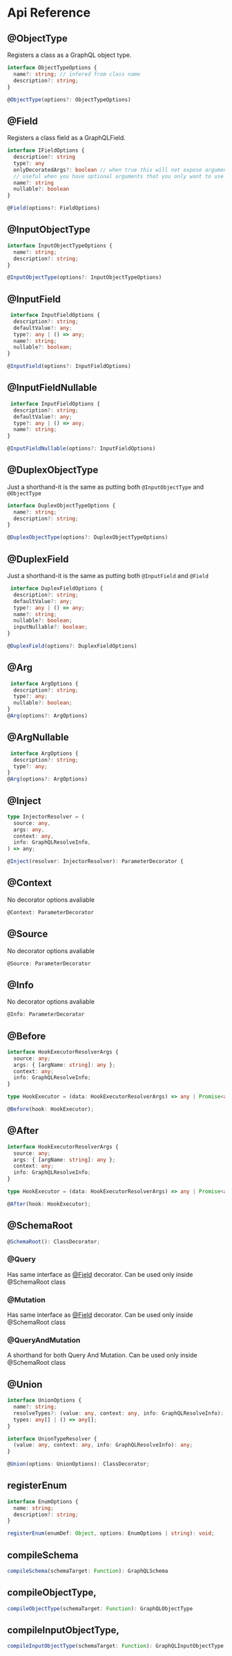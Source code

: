 # Api Reference

## @ObjectType

Registers a class as a GraphQL object type.

```ts
interface ObjectTypeOptions {
  name?: string; // infered from class name
  description?: string;
}

@ObjectType(options?: ObjectTypeOptions)
```

## @Field

Registers a class field as a GraphQLField.

```ts
interface IFieldOptions {
  description?: string
  type?: any
  onlyDecoratedArgs?: boolean // when true this will not expose arguments that aren't decorated by @Arg()
  // useful when you have optional arguments that you only want to use on the backend
  name?: string
  nullable?: boolean
}

@Field(options?: FieldOptions)
```

## @InputObjectType

```ts
interface InputObjectTypeOptions {
  name?: string;
  description?: string;
}

@InputObjectType(options?: InputObjectTypeOptions)
```

## @InputField

```ts
 interface InputFieldOptions {
  description?: string;
  defaultValue?: any;
  type?: any | () => any;
  name?: string;
  nullable?: boolean;
}

@InputField(options?: InputFieldOptions)
```

## @InputFieldNullable

```ts
 interface InputFieldOptions {
  description?: string;
  defaultValue?: any;
  type?: any | () => any;
  name?: string;
}

@InputFieldNullable(options?: InputFieldOptions)
```

## @DuplexObjectType

Just a shorthand-it is the same as putting both `@InputObjectType` and `@ObjectType`

```ts
interface DuplexObjectTypeOptions {
  name?: string;
  description?: string;
}

@DuplexObjectType(options?: DuplexObjectTypeOptions)
```

## @DuplexField

Just a shorthand-it is the same as putting both `@InputField` and `@Field`

```ts
 interface DuplexFieldOptions {
  description?: string;
  defaultValue?: any;
  type?: any | () => any;
  name?: string;
  nullable?: boolean;
  inputNullable?: boolean;
}

@DuplexField(options?: DuplexFieldOptions)
```

## @Arg

```ts
 interface ArgOptions {
  description?: string;
  type?: any;
  nullable?: boolean;
}
@Arg(options?: ArgOptions)
```

## @ArgNullable

```ts
 interface ArgOptions {
  description?: string;
  type?: any;
}
@Arg(options?: ArgOptions)
```

## @Inject

```ts
type InjectorResolver = (
  source: any,
  args: any,
  context: any,
  info: GraphQLResolveInfo,
) => any;

@Inject(resolver: InjectorResolver): ParameterDecorator {
```

## @Context

No decorator options avaliable

```ts
@Context: ParameterDecorator
```

## @Source

No decorator options avaliable

```ts
@Source: ParameterDecorator
```

## @Info

No decorator options avaliable

```ts
@Info: ParameterDecorator
```

## @Before

```ts
interface HookExecutorResolverArgs {
  source: any;
  args: { [argName: string]: any };
  context: any;
  info: GraphQLResolveInfo;
}

type HookExecutor = (data: HookExecutorResolverArgs) => any | Promise<any>;

@Before(hook: HookExecutor);
```

## @After

```ts
interface HookExecutorResolverArgs {
  source: any;
  args: { [argName: string]: any };
  context: any;
  info: GraphQLResolveInfo;
}

type HookExecutor = (data: HookExecutorResolverArgs) => any | Promise<any>;

@After(hook: HookExecutor);
```

## @SchemaRoot

```ts
@SchemaRoot(): ClassDecorator;
```

### @Query

Has same interface as [@Field](#field) decorator. Can be used only inside @SchemaRoot class

### @Mutation

Has same interface as [@Field](#field) decorator. Can be used only inside @SchemaRoot class

### @QueryAndMutation

A shorthand for both Query And Mutation. Can be used only inside @SchemaRoot class

## @Union

```ts
interface UnionOptions {
  name?: string;
  resolveTypes?: (value: any, context: any, info: GraphQLResolveInfo): any; // must return type resolvable to one of defined in `types` option
  types: any[] | () => any[];
}

interface UnionTypeResolver {
  (value: any, context: any, info: GraphQLResolveInfo): any;
}

@Union(options: UnionOptions): ClassDecorator;
```

## registerEnum

```ts
interface EnumOptions {
  name: string;
  description?: string;
}

registerEnum(enumDef: Object, options: EnumOptions | string): void;
```

## compileSchema

```ts
compileSchema(schemaTarget: Function): GraphQLSchema
```

## compileObjectType,

```ts
compileObjectType(schemaTarget: Function): GraphQLObjectType
```

## compileInputObjectType,

```ts
compileInputObjectType(schemaTarget: Function): GraphQLInputObjectType
```
